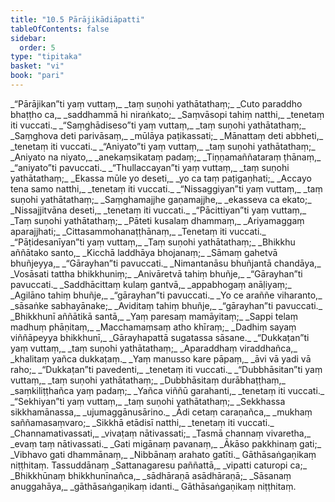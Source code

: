 ```yaml
---
title: "10.5 Pārājikādiāpatti"
tableOfContents: false
sidebar:
  order: 5
type: "tipitaka"
basket: "vi"
book: "pari"
---
```



<DynamicBreadcrumb />

<Division number="339" book="pari">

<Paragraph number="1677" type="verses" book="pari">
_“Pārājikan”ti yaṃ vuttaṃ,_  
_taṃ suṇohi yathātathaṃ;_  
_Cuto paraddho bhaṭṭho ca,_  
_saddhammā hi niraṅkato;_  
_Saṃvāsopi tahiṃ natthi,_  
_tenetaṃ iti vuccati._  

</Paragraph>

<Paragraph number="1678" type="verses" book="pari">
_“Saṃghādiseso”ti yaṃ vuttaṃ,_  
_taṃ suṇohi yathātathaṃ;_  
_Saṃghova deti parivāsaṃ,_  
_mūlāya paṭikassati;_  
_Mānattaṃ deti abbheti,_  
_tenetaṃ iti vuccati._  

</Paragraph>

<Paragraph number="1679" type="verses" book="pari">
_“Aniyato”ti yaṃ vuttaṃ,_  
_taṃ suṇohi yathātathaṃ;_  
_Aniyato na niyato,_  
_anekaṃsikataṃ padaṃ;_  
_Tiṇṇamaññataraṃ ṭhānaṃ,_  
_“aniyato”ti pavuccati._  

</Paragraph>

<Paragraph number="1680" type="verses" book="pari">
_“Thullaccayan”ti yaṃ vuttaṃ,_  
_taṃ suṇohi yathātathaṃ;_  
_Ekassa mūle yo deseti,_  
_yo ca taṃ paṭigaṇhati;_  
_Accayo tena samo natthi,_  
_tenetaṃ iti vuccati._  

</Paragraph>

<Paragraph number="1681" type="verses" book="pari">
_“Nissaggiyan”ti yaṃ vuttaṃ,_  
_taṃ suṇohi yathātathaṃ;_  
_Saṃghamajjhe gaṇamajjhe,_  
_ekasseva ca ekato;_  
_Nissajjitvāna deseti,_  
_tenetaṃ iti vuccati._  

</Paragraph>

<Paragraph number="1682" type="verses" book="pari">
_“Pācittiyan”ti yaṃ vuttaṃ,_  
_Taṃ suṇohi yathātathaṃ;_  
_Pāteti kusalaṃ dhammaṃ,_  
_Ariyamaggaṃ aparajjhati;_  
_Cittasammohanaṭṭhānaṃ,_  
_Tenetaṃ iti vuccati._  

</Paragraph>

<Paragraph number="1683" type="verses" book="pari">
_“Pāṭidesanīyan”ti yaṃ vuttaṃ,_  
_Taṃ suṇohi yathātathaṃ;_  
_Bhikkhu aññātako santo,_  
_Kicchā laddhāya bhojanaṃ;_  
_Sāmaṃ gahetvā bhuñjeyya,_  
_“Gārayhan”ti pavuccati._  

</Paragraph>

<Paragraph number="1684" type="verses" book="pari">
_Nimantanāsu bhuñjantā chandāya,_  
_Vosāsati tattha bhikkhuniṃ;_  
_Anivāretvā tahiṃ bhuñje,_  
_“Gārayhan”ti pavuccati._  

</Paragraph>

<Paragraph number="1685" type="verses" book="pari">
_Saddhācittaṃ kulaṃ gantvā,_  
_appabhogaṃ anāḷiyaṃ;_  
_Agilāno tahiṃ bhuñje,_  
_“gārayhan”ti pavuccati._  

</Paragraph>

<Paragraph number="1686" type="verses" book="pari">
_Yo ce araññe viharanto,_  
_sāsaṅke sabhayānake;_  
_Aviditaṃ tahiṃ bhuñje,_  
_“gārayhan”ti pavuccati._  

</Paragraph>

<Paragraph number="1687" type="verses" book="pari">
_Bhikkhunī aññātikā santā,_  
_Yaṃ paresaṃ mamāyitaṃ;_  
_Sappi telaṃ madhuṃ phāṇitaṃ,_  
_Macchamaṃsaṃ atho khīraṃ;_  
_Dadhiṃ sayaṃ viññāpeyya bhikkhunī,_  
_Gārayhapattā sugatassa sāsane._  

</Paragraph>

<Paragraph number="1688" type="verses" book="pari">
_“Dukkaṭan”ti yaṃ vuttaṃ,_  
_taṃ suṇohi yathātathaṃ;_  
_Aparaddhaṃ viraddhañca,_  
_khalitaṃ yañca dukkaṭaṃ._  

</Paragraph>

<Paragraph number="1689" type="verses" book="pari">
_Yaṃ manusso kare pāpaṃ,_  
_āvi vā yadi vā raho;_  
_“Dukkaṭan”ti pavedenti,_  
_tenetaṃ iti vuccati._  

</Paragraph>

<Paragraph number="1690" type="verses" book="pari">
_“Dubbhāsitan”ti yaṃ vuttaṃ,_  
_taṃ suṇohi yathātathaṃ;_  
_Dubbhāsitaṃ durābhaṭṭhaṃ,_  
_saṃkiliṭṭhañca yaṃ padaṃ;_  
_Yañca viññū garahanti,_  
_tenetaṃ iti vuccati._  

</Paragraph>

<Paragraph number="1691" type="verses" book="pari">
_“Sekhiyan”ti yaṃ vuttaṃ,_  
_taṃ suṇohi yathātathaṃ;_  
_Sekkhassa sikkhamānassa,_  
_ujumaggānusārino._  

</Paragraph>

<Paragraph number="1692" type="verses" book="pari">
_Ādi cetaṃ caraṇañca,_  
_mukhaṃ saññamasaṃvaro;_  
_Sikkhā etādisī natthi,_  
_tenetaṃ iti vuccati._  

</Paragraph>

<Paragraph number="1693" type="verses" book="pari">
_Channamativassati,_  
_vivaṭaṃ nātivassati;_  
_Tasmā channaṃ vivaretha,_  
_evaṃ taṃ nātivassati._  

</Paragraph>

<Paragraph number="1694" type="verses" book="pari">
_Gati migānaṃ pavanaṃ,_  
_Ākāso pakkhinaṃ gati;_  
_Vibhavo gati dhammānaṃ,_  
_Nibbānaṃ arahato gatīti._  


</Paragraph>
</Division>

<Paragraph number="1695" type="center" book="pari">
Gāthāsaṅgaṇikaṃ niṭṭhitaṃ.



</Paragraph>

<Paragraph number="1696" type="center" book="pari">
Tassuddānaṃ


</Paragraph>

<Paragraph number="1697" type="verses" book="pari">
_Sattanagaresu paññattā,_  
_vipatti caturopi ca;_  
_Bhikkhūnaṃ bhikkhunīnañca,_  
_sādhāraṇā asādhāraṇā;_  
_Sāsanaṃ anuggahāya,_  
_gāthāsaṅgaṇikaṃ idanti._  


</Paragraph>

<Paragraph number="1698" type="center" book="pari">
Gāthāsaṅgaṇikaṃ niṭṭhitaṃ.
</Paragraph>